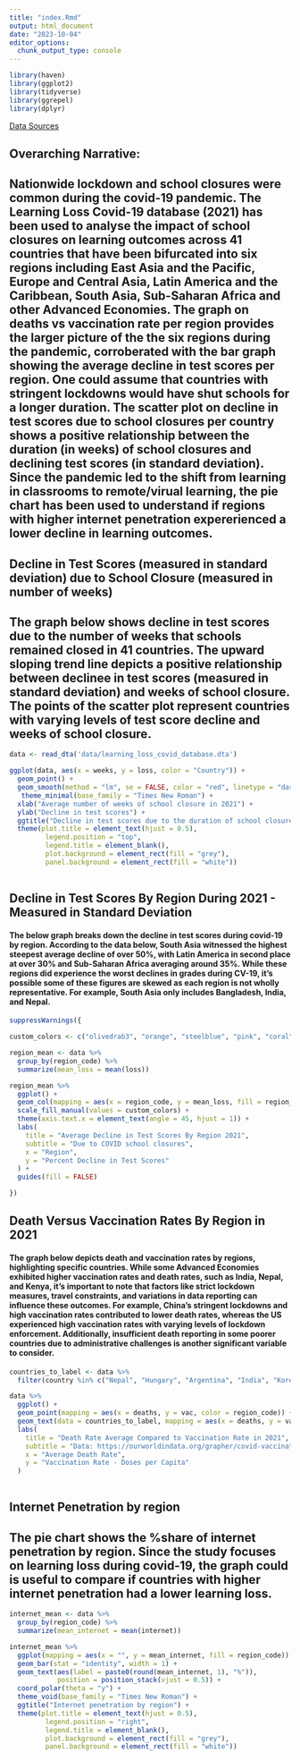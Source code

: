 ```yaml
---
title: "index.Rmd"
output: html_document
date: "2023-10-04"
editor_options: 
  chunk_output_type: console
---
```


```r
library(haven)
library(ggplot2)
library(tidyverse)
library(ggrepel)
library(dplyr)
```

[Data Sources](https://microdata.worldbank.org/index.php/catalog/3769/get-microdata)

## Overarching Narrative: 

## Nationwide lockdown and school closures were common during the covid-19 pandemic. The Learning Loss Covid-19 database (2021) has been used to analyse the impact of school closures on learning outcomes across 41 countries that have been bifurcated into six regions including East Asia and the Pacific, Europe and Central Asia, Latin America and the Caribbean, South Asia, Sub-Saharan Africa and other Advanced Economies. The graph on deaths vs vaccination rate per region provides the larger picture of the the six regions during the pandemic, corroberated with the bar graph showing the average decline in test scores per region. One could assume that countries with stringent lockdowns would have shut schools for a longer duration. The scatter plot on decline in test scores due to school closures per country shows a positive relationship between the duration (in weeks) of school closures and declining test scores (in standard deviation). Since the pandemic led to the shift from learning in classrooms to remote/virual learning, the pie chart has been used to understand if regions with higher internet penetration expererienced a lower decline in learning outcomes.

## Decline in Test Scores (measured in standard deviation) due to School Closure (measured in number of weeks)

## The graph below shows decline in test scores due to the number of weeks that schools remained closed in 41 countries. The upward sloping trend line depicts a positive relationship between declinee in test scores (measured in standard deviation) and weeks of school closure. The points of the scatter plot represent countries with varying levels of test score decline  and weeks of school closure. 

``` r

data <- read_dta('data/learning_loss_covid_database.dta')

ggplot(data, aes(x = weeks, y = loss, color = "Country")) + 
  geom_point() + 
  geom_smooth(method = "lm", se = FALSE, color = "red", linetype = "dashed") +
   theme_minimal(base_family = "Times New Roman") +
  xlab("Average number of weeks of school closure in 2021") + 
  ylab("Decline in test scores") +
  ggtitle("Decline in test scores due to the duration of school closure") +
  theme(plot.title = element_text(hjust = 0.5),
         legend.position = "top",
         legend.title = element_blank(),
         plot.background = element_rect(fill = "grey"),  
         panel.background = element_rect(fill = "white"))
  
```


## Decline in Test Scores By Region During 2021 - Measured in Standard Deviation

#### The below graph breaks down the decline in test scores during covid-19 by region. According to the data below, South Asia witnessed the highest steepest average decline of over 50%, with Latin America in second place at over 30% and Sub-Saharan Africa averaging around 35%. While these regions did experience the worst declines in grades during CV-19, it's possible some of these figures are skewed as each region is not wholly representative. For example, South Asia only includes Bangladesh, India, and Nepal. 

```r

suppressWarnings({ 

custom_colors <- c("olivedrab3", "orange", "steelblue", "pink", "coral", "violet")

region_mean <- data %>%
  group_by(region_code) %>%
  summarize(mean_loss = mean(loss))

region_mean %>%
  ggplot() +
  geom_col(mapping = aes(x = region_code, y = mean_loss, fill = region_code)) +
  scale_fill_manual(values = custom_colors) +
  theme(axis.text.x = element_text(angle = 45, hjust = 1)) +
  labs(
    title = "Average Decline in Test Scores By Region 2021",
    subtitle = "Due to COVID school closures",
    x = "Region",
    y = "Percent Decline in Test Scores"
  ) + 
  guides(fill = FALSE) 

}) 
```


## Death Versus Vaccination Rates By Region in 2021

#### The graph below depicts death and vaccination rates by regions, highlighting specific countries. While some Advanced Economies exhibited higher vaccination rates and death rates, such as India, Nepal, and Kenya, it's important to note that factors like strict lockdown measures, travel constraints, and variations in data reporting can influence these outcomes. For example, China's stringent lockdowns and high vaccination rates contributed to lower death rates, whereas the US experienced high vaccination rates with varying levels of lockdown enforcement. Additionally, insufficient death reporting in some poorer countries due to administrative challenges is another significant variable to consider.

```r

countries_to_label <- data %>%
  filter(country %in% c("Nepal", "Hungary", "Argentina", "India", "Korea", "United States", "Kenya", "China", "Germany"))

data %>%
  ggplot() +
  geom_point(mapping = aes(x = deaths, y = vac, color = region_code)) +
  geom_text(data = countries_to_label, mapping = aes(x = deaths, y = vac, label = country)) + 
  labs(
    title = "Death Rate Average Compared to Vaccination Rate in 2021",
    subtitle = "Data: https://ourworldindata.org/grapher/covid-vaccination-doses-per-capita",
    x = "Average Death Rate",
    y = "Vaccination Rate - Doses per Capita"
  ) 
  
```

## Internet Penetration by region 

## The pie chart shows the %share of internet penetration by region. Since the study focuses on learning loss during covid-19, the graph could is useful to compare if countries with higher internet penetration had a lower learning loss. 

```r

internet_mean <- data %>%
  group_by(region_code) %>%
  summarize(mean_internet = mean(internet))

internet_mean %>%
  ggplot(mapping = aes(x = "", y = mean_internet, fill = region_code)) +
  geom_bar(stat = "identity", width = 1) +
  geom_text(aes(label = paste0(round(mean_internet, 1), "%")),
            position = position_stack(vjust = 0.5)) +
  coord_polar(theta = "y") +
  theme_void(base_family = "Times New Roman") +
  ggtitle("Internet penetration by region") +
  theme(plot.title = element_text(hjust = 0.5),
         legend.position = "right",
         legend.title = element_blank(),
         plot.background = element_rect(fill = "grey"),  
         panel.background = element_rect(fill = "white")) 
         

```

